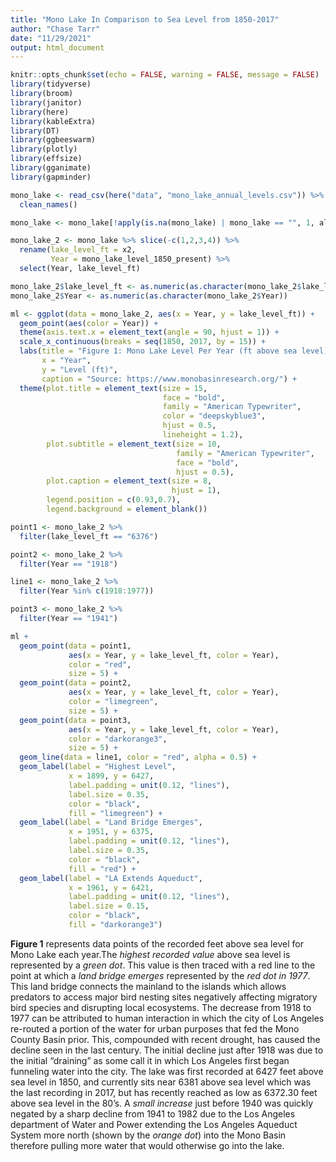 ```yaml
---
title: "Mono Lake In Comparison to Sea Level from 1850-2017"
author: "Chase Tarr"
date: "11/29/2021"
output: html_document
---
```

```r
knitr::opts_chunk$set(echo = FALSE, warning = FALSE, message = FALSE)
library(tidyverse)
library(broom)
library(janitor)
library(here)
library(kableExtra)
library(DT)
library(ggbeeswarm)
library(plotly)
library(effsize)
library(gganimate)
library(gapminder)
```

```r
mono_lake <- read_csv(here("data", "mono_lake_annual_levels.csv")) %>% 
  clean_names()

mono_lake <- mono_lake[!apply(is.na(mono_lake) | mono_lake == "", 1, all),]

mono_lake_2 <- mono_lake %>% slice(-c(1,2,3,4)) %>% 
  rename(lake_level_ft = x2,
         Year = mono_lake_level_1850_present) %>% 
  select(Year, lake_level_ft)

mono_lake_2$lake_level_ft <- as.numeric(as.character(mono_lake_2$lake_level_ft))
mono_lake_2$Year <- as.numeric(as.character(mono_lake_2$Year))
```

```r
ml <- ggplot(data = mono_lake_2, aes(x = Year, y = lake_level_ft)) +
  geom_point(aes(color = Year)) +
  theme(axis.text.x = element_text(angle = 90, hjust = 1)) + 
  scale_x_continuous(breaks = seq(1850, 2017, by = 15)) +
  labs(title = "Figure 1: Mono Lake Level Per Year (ft above sea level)", 
       x = "Year",
       y = "Level (ft)",
       caption = "Source: https://www.monobasinresearch.org/") +
  theme(plot.title = element_text(size = 15,
                                  face = "bold",
                                  family = "American Typewriter",
                                  color = "deepskyblue3",
                                  hjust = 0.5,
                                  lineheight = 1.2),
        plot.subtitle = element_text(size = 10,
                                     family = "American Typewriter",
                                     face = "bold",
                                     hjust = 0.5),
        plot.caption = element_text(size = 8,
                                    hjust = 1),
        legend.position = c(0.93,0.7),
        legend.background = element_blank())
```

```r
point1 <- mono_lake_2 %>% 
  filter(lake_level_ft == "6376")

point2 <- mono_lake_2 %>% 
  filter(Year == "1918")

line1 <- mono_lake_2 %>% 
  filter(Year %in% c(1918:1977))

point3 <- mono_lake_2 %>% 
  filter(Year == "1941")
```

```r
ml +
  geom_point(data = point1,
             aes(x = Year, y = lake_level_ft, color = Year),
             color = "red",
             size = 5) +
  geom_point(data = point2,
             aes(x = Year, y = lake_level_ft, color = Year),
             color = "limegreen",
             size = 5) +
  geom_point(data = point3,
             aes(x = Year, y = lake_level_ft, color = Year),
             color = "darkorange3",
             size = 5) +
  geom_line(data = line1, color = "red", alpha = 0.5) +
  geom_label(label = "Highest Level",
             x = 1899, y = 6427,
             label.padding = unit(0.12, "lines"),
             label.size = 0.35,
             color = "black",
             fill = "limegreen") +
  geom_label(label = "Land Bridge Emerges",
             x = 1951, y = 6375,
             label.padding = unit(0.12, "lines"),
             label.size = 0.35,
             color = "black",
             fill = "red") +
  geom_label(label = "LA Extends Aqueduct",
             x = 1961, y = 6421,
             label.padding = unit(0.12, "lines"),
             label.size = 0.15,
             color = "black",
             fill = "darkorange3")
```

**Figure 1** represents data points of the recorded feet above sea level for Mono Lake each year.The *highest recorded value* above sea level is represented by a *green dot*. This value is then traced with a red line to the point at which a *land bridge emerges* represented by the *red dot in 1977*. This land bridge connects the mainland to the islands which allows predators to access major bird nesting sites negatively affecting migratory bird species and disrupting local ecosystems. The decrease from 1918 to 1977 can be attributed to human interaction in which the city of Los Angeles re-routed a portion of the water for urban purposes that fed the Mono County Basin prior. This, compounded with recent drought, has caused the decline seen in the last century. The initial decline just after 1918 was due to the initial "draining" as some call it in which Los Angeles first began funneling water into the city. The lake was first recorded at 6427 feet above sea level in 1850, and currently sits near 6381 above sea level which was the last recording in 2017, but has recently reached as low as 6372.30 feet above sea level in the 80's. A *small increase* just before 1940 was quickly negated by a sharp decline from 1941 to 1982 due to the Los Angeles department of Water and Power extending the Los Angeles Aqueduct System more north (shown by the *orange dot*) into the Mono Basin therefore pulling more water that would otherwise go into the lake.
